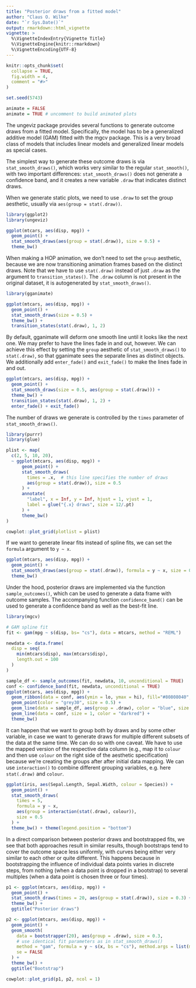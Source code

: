 ```yaml
---
title: "Posterior draws from a fitted model"
author: "Claus O. Wilke"
date: "`r Sys.Date()`"
output: rmarkdown::html_vignette
vignette: >
  %\VignetteIndexEntry{Vignette Title}
  %\VignetteEngine{knitr::rmarkdown}
  %\VignetteEncoding{UTF-8}
---
```


```r
knitr::opts_chunk$set(
  collapse = TRUE,
  fig.width = 4,
  comment = "#>"
)

set.seed(5743)

animate = FALSE
animate = TRUE # uncomment to build animated plots
```


The ungeviz package provides several functions to generate outcome draws from a fitted model. Specifically, the model has to be a generalized additive model (GAM) fitted with the mgcv package. This is a very broad class of models that includes linear models and generalized linear models as special cases.

The simplest way to generate these outcome draws is via `stat_smooth_draws()`, which works very similar to the regular `stat_smooth()`, with two important differences: `stat_smooth_draws()` does not generate a confidence band, and it creates a new variable `.draw` that indicates distinct draws.

When we generate static plots, we need to use `.draw` to set the group aesthetic, usually via `aes(group = stat(.draw))`.

```r
library(ggplot2)
library(ungeviz)

ggplot(mtcars, aes(disp, mpg)) +
  geom_point() +
  stat_smooth_draws(aes(group = stat(.draw)), size = 0.5) +
  theme_bw()
```

When making a HOP animation, we don't need to set the `group` aesthetic, because we are now transitioning animation frames based on the distinct draws. Note that we have to use `stat(.draw)` instead of just `.draw` as the argument to `transition_states()`. The `.draw` column is not present in the original dataset, it is autogenerated by `stat_smooth_draws()`.

```r
library(gganimate)

ggplot(mtcars, aes(disp, mpg)) +
  geom_point() +
  stat_smooth_draws(size = 0.5) +
  theme_bw() +
  transition_states(stat(.draw), 1, 2)
```

By default, gganimate will deform one smooth line until it looks like the next one. We may prefer to have the lines fade in and out, however. We can achieve this effect by setting the `group` aesthetic of `stat_smooth_draws()` to `stat(.draw)`, so that gganimate sees the separate lines as distinct objects. We additionally add `enter_fade()` and `exit_fade()` to make the lines fade in and out.

```r
ggplot(mtcars, aes(disp, mpg)) +
  geom_point() +
  stat_smooth_draws(size = 0.5, aes(group = stat(.draw))) +
  theme_bw() +
  transition_states(stat(.draw), 1, 2) +
  enter_fade() + exit_fade()
```

The number of draws we generate is controlled by the `times` parameter of `stat_smooth_draws()`.

```r
library(purrr)
library(glue)

plist <- map(
  c(2, 5, 10, 20),
  ~ ggplot(mtcars, aes(disp, mpg)) +
      geom_point() +
      stat_smooth_draws(
        times = .x,  # this line specifies the number of draws
        aes(group = stat(.draw)), size = 0.5
      ) +
      annotate(
        "label", x = Inf, y = Inf, hjust = 1, vjust = 1, 
        label = glue("{.x} draws", size = 12/.pt)
      ) +
      theme_bw()
)

cowplot::plot_grid(plotlist = plist)

```

If we want to generate linear fits instead of spline fits, we can set the `formula` argument to `y ~ x`.

```r
ggplot(mtcars, aes(disp, mpg)) +
  geom_point() +
  stat_smooth_draws(aes(group = stat(.draw)), formula = y ~ x, size = 0.5) +
  theme_bw()
```

Under the hood, posterior draws are implemented via the function `sample_outcomes()`, which can be used to generate a data frame with outcome samples. The accompanying function `confidence_band()` can be used to generate a confidence band as well as the best-fit line.

```r
library(mgcv)

# GAM spline fit
fit <- gam(mpg ~ s(disp, bs= "cs"), data = mtcars, method = "REML")

newdata <- data.frame(
  disp = seq(
    min(mtcars$disp), max(mtcars$disp),
    length.out = 100
  )
)

sample_df <- sample_outcomes(fit, newdata, 10, unconditional = TRUE)
conf <- confidence_band(fit, newdata, unconditional = TRUE)
ggplot(mtcars, aes(disp, mpg)) +
  geom_ribbon(data = conf, aes(ymin = lo, ymax = hi), fill="#80808040", color = NA) +
  geom_point(color = "grey30", size = 0.5) +
  geom_line(data = sample_df, aes(group = .draw), color = "blue", size = 0.3) +
  geom_line(data = conf, size = 1, color = "darkred") +
  theme_bw()

```

It can happen that we want to group both by draws and by some other variable, in case we want to generate draws for multiple different subsets of the data at the same time. We can do so with one caveat. We have to use the mapped version of the respective data column (e.g., map it to `colour` and then use `colour` on the right side of the aesthetic specification) because we're creating the groups after after initial data mapping. We can use `interaction()` to combine different grouping variables, e.g. here `stat(.draw)` and `colour`.

```r
ggplot(iris, aes(Sepal.Length, Sepal.Width, colour = Species)) +
  geom_point() +
  stat_smooth_draws(
    times = 5,
    formula = y ~ x,
    aes(group = interaction(stat(.draw), colour)),
    size = 0.5
  ) +
  theme_bw() + theme(legend.position = "bottom")
```


In a direct comparison between posterior draws and bootstrapped fits, we see that both approaches result in similar results, though bootstraps tend to cover the outcome space less uniformly, with curves being either very similar to each other or quite different. This happens because in bootstrapping the influence of individual data points varies in discrete steps, from nothing (when a data point is dropped in a bootstrap) to several multiples (when a data point is chosen three or four times).

```r
p1 <- ggplot(mtcars, aes(disp, mpg)) +
  geom_point() +
  stat_smooth_draws(times = 20, aes(group = stat(.draw)), size = 0.3) +
  theme_bw() +
  ggtitle("Posterior draws")

p2 <- ggplot(mtcars, aes(disp, mpg)) +
  geom_point() +
  geom_smooth(
    data = bootstrapper(20), aes(group = .draw), size = 0.3,
    # use identical fit parameters as in stat_smooth_draws()
    method = "gam", formula = y ~ s(x, bs = "cs"), method.args = list(method = "REML"),
    se = FALSE
  ) +
  theme_bw() +
  ggtitle("Bootstrap")

cowplot::plot_grid(p1, p2, ncol = 1)
```
